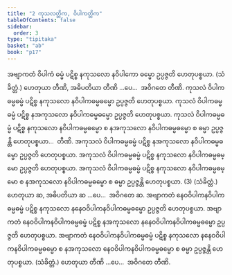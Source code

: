 ```yaml
---
title: "2 ကုသလတ္တိက, ဝိပါကတ္တိက"
tableOfContents: false
sidebar:
  order: 3
type: "tipitaka"
basket: "ab"
book: "p17"
---
```



<DynamicBreadcrumb />

<Division number="9" book="p17" e="ch" v="40" p="292">

<Paragraph number="22" book="p17">
အဗျာကတံ ဝိပါကံ ဓမ္မံ ပဋိစ္စ နကုသလော နဝိပါကော ဓမ္မော ဥပ္ပဇ္ဇတိ ဟေတုပစ္စယာ. (သံခိတ္တံ.)
</Paragraph>

<Paragraph number="23" book="p17">
ဟေတုယာ တီဏိ, အဓိပတိယာ တီဏိ …ပေ…  အဝိဂတေ တီဏိ.
</Paragraph>

</Division>
<Division number="10" book="p17" e="ch" v="40" p="292">

<Paragraph number="24" book="p17">
ကုသလံ ဝိပါကဓမ္မဓမ္မံ ပဋိစ္စ နကုသလော နဝိပါကဓမ္မဓမ္မော ဥပ္ပဇ္ဇတိ ဟေတုပစ္စယာ. ကုသလံ ဝိပါကဓမ္မဓမ္မံ ပဋိစ္စ နအကုသလော နဝိပါကဓမ္မဓမ္မော ဥပ္ပဇ္ဇတိ ဟေတုပစ္စယာ. ကုသလံ ဝိပါကဓမ္မဓမ္မံ ပဋိစ္စ နကုသလော နဝိပါကဓမ္မဓမ္မော စ နအကုသလော နဝိပါကဓမ္မဓမ္မော စ ဓမ္မာ ဥပ္ပဇ္ဇန္တိ ဟေတုပစ္စယာ…  တီဏိ.
</Paragraph>

<Paragraph number="25" book="p17">
အကုသလံ ဝိပါကဓမ္မဓမ္မံ ပဋိစ္စ နအကုသလော နဝိပါကဓမ္မဓမ္မော ဥပ္ပဇ္ဇတိ ဟေတုပစ္စယာ. အကုသလံ ဝိပါကဓမ္မဓမ္မံ ပဋိစ္စ နကုသလော နဝိပါကဓမ္မဓမ္မော ဥပ္ပဇ္ဇတိ ဟေတုပစ္စယာ. အကုသလံ ဝိပါကဓမ္မဓမ္မံ ပဋိစ္စ နကုသလော နဝိပါကဓမ္မဓမ္မော စ နအကုသလော နဝိပါကဓမ္မဓမ္မော စ ဓမ္မာ ဥပ္ပဇ္ဇန္တိ ဟေတုပစ္စယာ. (3) (သံခိတ္တံ.)
</Paragraph>

<Paragraph number="26" book="p17">
ဟေတုယာ ဆ, အဓိပတိယာ ဆ …ပေ…  အဝိဂတေ ဆ.
</Paragraph>

</Division>
<Division number="11" book="p17" e="ch" v="40" p="292">

<Paragraph number="27" book="p17">
အဗျာကတံ နေဝဝိပါကနဝိပါကဓမ္မဓမ္မံ ပဋိစ္စ နကုသလော နနေဝဝိပါကနဝိပါကဓမ္မဓမ္မော ဥပ္ပဇ္ဇတိ ဟေတုပစ္စယာ. အဗျာကတံ နေဝဝိပါကနဝိပါကဓမ္မဓမ္မံ ပဋိစ္စ နအကုသလော နနေဝဝိပါကနဝိပါကဓမ္မဓမ္မော ဥပ္ပဇ္ဇတိ ဟေတုပစ္စယာ. အဗျာကတံ နေဝဝိပါကနဝိပါကဓမ္မဓမ္မံ ပဋိစ္စ နကုသလော နနေဝဝိပါကနဝိပါကဓမ္မဓမ္မော စ နအကုသလော နေဝဝိပါကနဝိပါကဓမ္မဓမ္မော စ ဓမ္မာ ဥပ္ပဇ္ဇန္တိ ဟေတုပစ္စယာ. (သံခိတ္တံ.) ဟေတုယာ တီဏိ …ပေ…  အဝိဂတေ တီဏိ.
</Paragraph>
</Division>